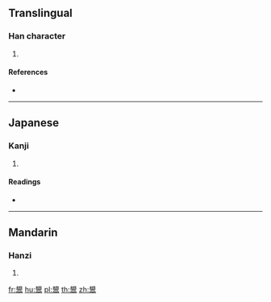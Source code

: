 {{character info/new}}
{{also|鬶}}
==Translingual==

===Han character===
{{Han char|rn=193|rad=鬲|as=11|sn=21|four=|canj=QUMRB}}

# {{defn|Han|sort=鬲11}}

====References====
* {{Han ref|kx=1459.380|dkj=45714|dj=1992.210|hdz=74590.060|uh=9B39|ud=39737}}

----

==Japanese==

===Kanji===
{{ja-kanji|grade=|rs=鬲11}}

# {{defn|lang=ja|sort=鬲11}}

====Readings====
* {{ja-readings|on=[[き]] (ki), [[ぎ]] (gi), [[けい]] (kei), [[え]] (e)|kun=[[かま]] (kama)}}

----

==Mandarin==

===Hanzi===
{{cmn-hanzi|pin=[[guī]] ([[gui1]])|wg=kuei<sup>1</sup>}}

# {{defn|lang=cmn|sort=鬲11}}

[[fr:鬹]]
[[hu:鬹]]
[[pl:鬹]]
[[th:鬹]]
[[zh:鬹]]